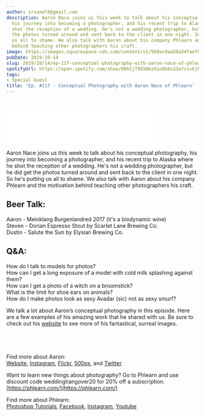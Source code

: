 ```yaml
---
author: srvanelk@gmail.com
description: Aaron Nace joins us this week to talk about his conceptual photography,
  his journey into becoming a photographer, and his recent trip to Alaska where he
  shot the reception of a wedding. He's not a wedding photographer, but he did get
  the photos turned around and sent back to the client in one night. So he's putting
  us all to shame. We also talk with Aaron about his company Phlearn and the motivation
  behind teaching other photographers his craft.
image: https://images.squarespace-cdn.com/content/v1/5b9ac0aa50a54faef024c950/1571071430792-SQ8552EFQSS8IIYHRYY8/Aaron+Nace+Bio+2018+750px+Square.jpg?format=original
pubDate: 2019-10-14
slug: 2019/10/14/ep-117-conceptual-photography-with-aaron-nace-of-phlearn
spotifyUrl: https://open.spotify.com/show/09hCjT9XXAKzGin8bkLG3a?si=kjRZvQ1JTb6Ov3HVzSSlWA
tags:
- Special Guest
title: 'Ep. #117 - Conceptual Photography with Aaron Nace of Phlearn'
---
```


<figure>
  <img src="https://images.squarespace-cdn.com/content/v1/5b9ac0aa50a54faef024c950/1571071430792-SQ8552EFQSS8IIYHRYY8/Aaron+Nace+Bio+2018+750px+Square.jpg?format=original" alt="" />
</figure>
<iframe class="embedly-embed" src="//cdn.embedly.com/widgets/media.html?src=https%3A%2F%2Fanchor.fm%2Fweddingphotohangover%2Fembed%2Fepisodes%2FEp--117---Conceptual-Photography-with-Aaron-Nace-of-Phlearn-e6fkrt&url=https%3A%2F%2Fanchor.fm%2Fweddingphotohangover%2Fepisodes%2FEp--117---Conceptual-Photography-with-Aaron-Nace-of-Phlearn-e6fkrt&image=https%3A%2F%2Fd3t3ozftmdmh3i.cloudfront.net%2Fproduction%2Fpodcast_uploaded_episode400%2F805714%2F805714-1570743078892-a06934a0d81d2.jpg&key=61d05c9d54e8455ea7a9677c366be814&type=text%2Fhtml&schema=anchor&wmode=opaque" width="400" height="102" scrolling="no" frameborder="0" allow="autoplay; fullscreen" allowfullscreen="true"></iframe>

Aaron Nace joins us this week to talk about his conceptual photography, his journey into becoming a photographer, and his recent trip to Alaska where he shot the reception of a wedding. He's not a wedding photographer, but he did get the photos turned around and sent back to the client in one night. So he's putting us all to shame. We also talk with Aaron about his company Phlearn and the motivation behind teaching other photographers his craft.

## Beer Talk:  
Aaron - Meinklang Burgenlandred 2017 (it's a biodynamic wine)  
Steven - Dorian Espresso Stout by Scarlet Lane Brewing Co.  
Dustin - Salute the Sun by Elysian Brewing Co.

## Q&A:  
How do I talk to models for photos?  
How can I get a long exposure of a model with cold milk splashing against them?  
How can I get a photo of a witch on a broomstick?  
What is the limit for shoe ears on animals?  
How do I make photos look as sexy Avadar (sic) not as sexy smurf?

We talk a lot about Aaron’s conceptual photography in this episode. Here are a few examples of his amazing work that he shared with us. Be sure to check out his [website](https://www.aaron-nace.com/) to see more of his fantastical, surreal images.

<figure>
  <img src="https://images.squarespace-cdn.com/content/v1/5b9ac0aa50a54faef024c950/1571071589616-41R55F9D5WG17MINYI29/Aaron+Nace+Island+of+Morel.jpg?format=original" alt="" />
</figure>
<figure>
  <img src="https://images.squarespace-cdn.com/content/v1/5b9ac0aa50a54faef024c950/1571071589568-2H6LR3P2CI6D3LPE077D/Aaron+Nace+Light.jpg?format=original" alt="" />
</figure>
<figure>
  <img src="https://images.squarespace-cdn.com/content/v1/5b9ac0aa50a54faef024c950/1571071618215-BBT3O7QZE2CLR07310X0/Aaron+Nace+Baxter.jpg?format=original" alt="" />
</figure>
<figure>
  <img src="https://images.squarespace-cdn.com/content/v1/5b9ac0aa50a54faef024c950/1571071618337-5DRVCNJX9DWI6MG8AWHN/Aaron+Nace+Flood.jpg?format=original" alt="" />
</figure>

Find more about Aaron:  
[Website](https://www.aaron-nace.com/), [Instagram](https://www.instagram.com/aknacer/), [Flickr](https://www.flickr.com/photos/aknacer/), [500px](https://500px.com/aaronnace), and [Twitter](https://twitter.com/aknacer)

Want to learn new things about photography? Go to Phlearn and use discount code weddinghangover20 for 20% off a subscription.  
[https://phlearn.com/](https://phlearn.com/)

Find more about Phlearn:  
[Photoshop Tutorials](https://phlearn.com/photoshop-tutorials/), [Facebook](https://www.facebook.com/Phlearn/), [Instagram](https://www.instagram.com/phlearn/), [Youtube](https://www.youtube.com/phlearn)